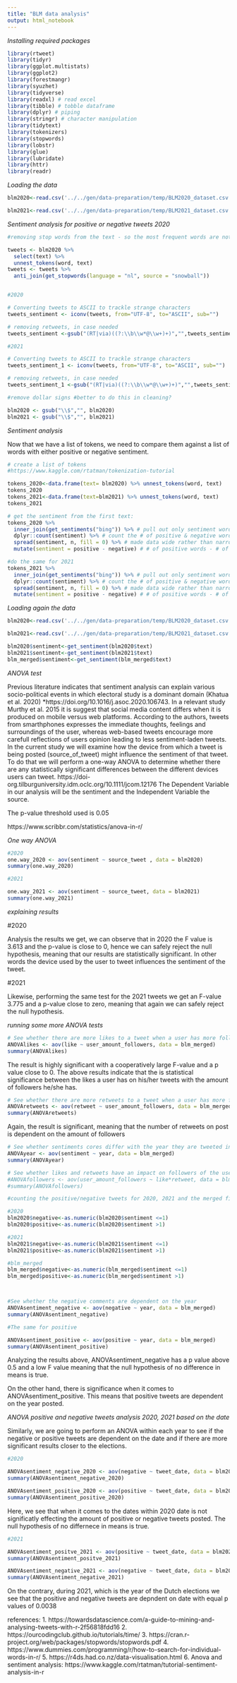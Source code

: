 ```yaml
---
title: "BLM data analysis"
output: html_notebook
---
```


*Installing required packages*

```r
library(rtweet) 
library(tidyr)
library(ggplot.multistats)
library(ggplot2)
library(forestmangr)
library(syuzhet)
library(tidyverse)
library(readxl) # read excel
library(tibble) # tobble dataframe
library(dplyr) # piping
library(stringr) # character manipulation
library(tidytext)
library(tokenizers)
library(stopwords)
library(lobstr)
library(glue)
library(lubridate)
library(httr)
library(readr)
```
*Loading the data*

```r
blm2020<-read.csv('../../gen/data-preparation/temp/BLM2020_dataset.csv', sep = ' ', na.strings=c("", "NA"))

blm2021<-read.csv('../../gen/data-preparation/temp/BLM2021_dataset.csv', sep = '', na.strings=c("", "NA"))
```


*Sentiment analysis for positive or negative tweets 2020*

```r
#removing stop words from the text - so the most frequent words are not or at and

tweets <- blm2020 %>%
  select(text) %>%
  unnest_tokens(word, text)
tweets <- tweets %>%
  anti_join(get_stopwords(language = "nl", source = "snowball"))


#2020

# Converting tweets to ASCII to trackle strange characters
tweets_sentiment <- iconv(tweets, from="UTF-8", to="ASCII", sub="")

# removing retweets, in case needed 
tweets_sentiment <-gsub("(RT|via)((?:\\b\\w*@\\w+)+)","",tweets_sentiment)

#2021

# Converting tweets to ASCII to trackle strange characters
tweets_sentiment_1 <- iconv(tweets, from="UTF-8", to="ASCII", sub="")

# removing retweets, in case needed 
tweets_sentiment_1 <-gsub("(RT|via)((?:\\b\\w*@\\w+)+)","",tweets_sentiment_1)


```

```r
#remove dollar signs #better to do this in cleaning? 

blm2020 <- gsub("\\$","", blm2020)
blm2021 <- gsub("\\$","", blm2021)

```

*Sentiment analysis*


Now that we have a list of tokens, we need to compare them against a list of words with either positive or negative sentiment.

```r
# create a list of tokens
#https://www.kaggle.com/rtatman/tokenization-tutorial

tokens_2020<-data.frame(text= blm2020) %>% unnest_tokens(word, text)
tokens_2020
tokens_2021<-data.frame(text=blm2021) %>% unnest_tokens(word, text)
tokens_2021
```


```r
# get the sentiment from the first text: 
tokens_2020 %>%
  inner_join(get_sentiments("bing")) %>% # pull out only sentiment words
  dplyr::count(sentiment) %>% # count the # of positive & negative words
  spread(sentiment, n, fill = 0) %>% # made data wide rather than narrow
  mutate(sentiment = positive - negative) # # of positive words - # of negative words

```
```r
#do the same for 2021
tokens_2021 %>%
  inner_join(get_sentiments("bing")) %>% # pull out only sentiment words
  dplyr::count(sentiment) %>% # count the # of positive & negative words
  spread(sentiment, n, fill = 0) %>% # made data wide rather than narrow
  mutate(sentiment = positive - negative) # # of positive words - # of negative words

```

*Loading again the data*

```r
blm2020<-read.csv('../../gen/data-preparation/temp/BLM2020_dataset.csv', sep = ' ', na.strings=c("", "NA"))

blm2021<-read.csv('../../gen/data-preparation/temp/BLM2021_dataset.csv', sep = '', na.strings=c("", "NA"))
```


```r
blm2020$sentiment<-get_sentiment(blm2020$text)
blm2021$sentiment<-get_sentiment(blm2021$text)
blm_merged$sentiment<-get_sentiment(blm_merged$text)

```

*ANOVA test*

Previous literature indicates that sentiment analysis can explain various socio-political events in which electoral study is a dominant domain (Khatua et al. 2020) *https://doi.org/10.1016/j.asoc.2020.106743. In a relevant study Murthy et al. 2015 it is suggest that social media content differs when it is produced on mobile versus web platforms. According to the authors, tweets from smarthphones expresses the immediate thoughts, feelings and surroundings of the user, whereas web-based tweets encourage more carefull reflections of users opinion leading to less sentiment-laden tweets.  
In the current study we will examine how the device from which a tweet is being posted (source_of_tweet) might influence the sentiment of that tweet. To do that we will perform a one-way ANOVA to determine whether there are any statistically significant differences between the different devices users can tweet. https://doi-org.tilburguniversity.idm.oclc.org/10.1111/jcom.12176
The Dependent Variable in our analysis will be the sentiment and the Independent Variable the source.

The p-value threshold used is 0.05


https://www.scribbr.com/statistics/anova-in-r/

*One way ANOVA*

```r
#2020
one.way_2020 <- aov(sentiment ~ source_tweet , data = blm2020)
summary(one.way_2020)

#2021

one.way_2021 <- aov(sentiment ~ source_tweet, data = blm2021)
summary(one.way_2021)
```


*explaining results*

#2020

Analysis the results we get, we can observe that in 2020 the F value is 3.613 and the p-value is close to 0, hence we can safely reject the null hypothesis, meaning that our results are statistically significant. In other words the device used by the user to tweet influences the sentiment of the tweet. 

#2021

Likewise, performing the same test for the 2021 tweets we get an F-value 3.775 and a p-value close to zero, meaning that again we can safely reject the null hypothesis. 


*running some more ANOVA tests*

```r
# See whether there are more likes to a tweet when a user has more followers
ANOVAlikes <- aov(like ~ user_amount_followers, data = blm_merged)
summary(ANOVAlikes)
```
The result is highly significant with a cooperatively large F-value and a p value close to 0. The above results indicate that the is statistical significance between the likes a user has on his/her tweets with the amount of followers he/she has.

```r
# See whether there are more retweets to a tweet when a user has more followers
ANOVAretweets <- aov(retweet ~ user_amount_followers, data = blm_merged)
summary(ANOVAretweets)
```
Again, the result is significant, meaning that the number of retweets on post is dependent on the amount of followers  
```r

# See whether sentiments cores differ with the year they are tweeted in
ANOVAyear <- aov(sentiment ~ year, data = blm_merged)
summary(ANOVAyear)

# See whether likes and retweets have an impact on followers of the user
#ANOVAfollowers <- aov(user_amount_followers ~ like*retweet, data = blm_merged)
#summary(ANOVAfollowers)

#counting the positive/negative tweets for 2020, 2021 and the merged file

#2020
blm2020$negative<-as.numeric(blm2020$sentiment <=1)
blm2020$positive<-as.numeric(blm2020$sentiment >1)

#2021
blm2021$negative<-as.numeric(blm2021$sentiment <=1)
blm2021$positive<-as.numeric(blm2021$sentiment >1)

#blm_merged
blm_merged$negative<-as.numeric(blm_merged$sentiment <=1)
blm_merged$positive<-as.numeric(blm_merged$sentiment >1)



#See whether the negative comments are dependent on the year
ANOVAsentiment_negative <- aov(negative ~ year, data = blm_merged)
summary(ANOVAsentiment_negative)

#The same for positive

ANOVAsentiment_positive <- aov(positive ~ year, data = blm_merged)
summary(ANOVAsentiment_positive)


```

Analyzing the results above, ANOVAsentiment_negative has a p value above 0.5 and a low F value meaning that the null hypothesis of no difference in means is true. 

On the other hand, there is significance when it comes to ANOVAsentiment_positive. This means that positive tweets are dependent on the year posted.

*ANOVA positive and negative tweets analysis 2020, 2021 based on the date*

Similarly, we are going to perform an ANOVA within each year to see if the negative or positive tweets are dependent on the date and if there are more significant results closer to the elections.
```r

#2020

ANOVAsentiment_negative_2020 <- aov(negative ~ tweet_date, data = blm2020)
summary(ANOVAsentiment_negative_2020)

ANOVAsentiment_positive_2020 <- aov(positive ~ tweet_date, data = blm2020)
summary(ANOVAsentiment_positive_2020)


```
Here, we see that when it comes to the dates within 2020 date is not significatly effecting the amount of positive or negative tweets posted. The null hypothesis of no differnece in means is true.


```r
#2021

ANOVAsentiment_positve_2021 <- aov(positive ~ tweet_date, data = blm2021)
summary(ANOVAsentiment_positve_2021)

ANOVAsentiment_negative_2021 <- aov(negative ~ tweet_date, data = blm2021)
summary(ANOVAsentiment_negative_2021)
```
On the contrary, during 2021, which is the year of the Dutch elections we see that the positive and negative tweets are depndent on date with equal p values of 0.0038 


references:
1. https://towardsdatascience.com/a-guide-to-mining-and-analysing-tweets-with-r-2f56818fdd16
2. https://ourcodingclub.github.io/tutorials/time/
3. https://cran.r-project.org/web/packages/stopwords/stopwords.pdf
4. https://www.dummies.com/programming/r/how-to-search-for-individual-words-in-r/
5. https://r4ds.had.co.nz/data-visualisation.html
6. Anova and sentiment analysis: https://www.kaggle.com/rtatman/tutorial-sentiment-analysis-in-r